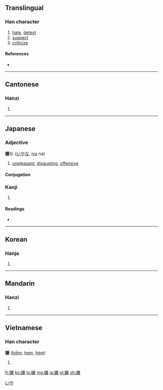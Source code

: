 ==Translingual==

===Han character===
{{Han char|rn=38|rad=女|as=10|sn=13|four=4843<sub>7</sub>|canj=女廿X金 (VTXC)|ids=⿰[[女]][[兼]]}}

# [[hate]], [[detest]]
# [[suspect]]
# [[criticize]]

====References====
* {{Han ref|kx=0269.090|dkj=06618|dj=0536.200|hdz=21073.080|uh=5ACC|ud=23244|bh=B6FB|bd=46843}}

----

==Cantonese==

===Hanzi===
{{yue-hanzi|jyut=|y=yim4}}

# {{defn|lang=yue|sort=女10}}

----

==Japanese==

===Adjective===
'''嫌'''な ([[いや]]な, [[iya]] na)

# [[unpleasant]], [[disgusting]], [[offensive]]

====Conjugation====
{{ja-na|嫌|いや|iya}}

===Kanji===
{{ja-kanji|grade=c|rs=女10}}

# {{defn|lang=ja|sort=女10}}

====Readings====
* {{ja-readings|on=[[けん]] (ken), [[げん]] (gen)|kun=[[きらう]] (kirau), [[うたがう]] (utagau)}}

[[Category:Japanese な-na adjectives|いや]]

----

==Korean==

===Hanja===
{{ko-hanja|hangeul=혐|rv=hyeom|mr=hyŏm}}

# {{defn|lang=ko|sort=女10}}

----

==Mandarin==

===Hanzi===
{{cmn-hanzi|pin=[[xián]] ([[xian2]])|wg=hsien<sup>2</sup>}}

# {{defn|lang=cmn|sort=女10}}

----

==Vietnamese==

===Han character===
'''嫌''' ([[hiềm]], [[hem]], [[hèm]])

# {{defn|lang=vi}}

[[fr:嫌]]
[[ko:嫌]]
[[lo:嫌]]
[[mg:嫌]]
[[ja:嫌]]
[[pl:嫌]]
[[zh:嫌]]